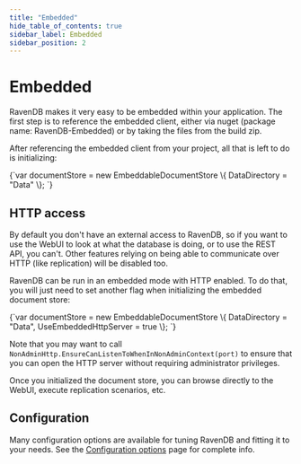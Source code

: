 ```yaml
---
title: "Embedded"
hide_table_of_contents: true
sidebar_label: Embedded
sidebar_position: 2
---
```



# Embedded

RavenDB makes it very easy to be embedded within your application. The first step is to reference the embedded client, either via nuget (package name: RavenDB-Embedded) or by taking the files from the build zip.

After referencing the embedded client from your project, all that is left to do is initializing:

<TabItem value="embedded1" label="embedded1">
<CodeBlock language="csharp">
{`var documentStore = new EmbeddableDocumentStore
\{
	DataDirectory = "Data"
\};
`}
</CodeBlock>
</TabItem>

## HTTP access

By default you don't have an external access to RavenDB, so if you want to use the WebUI to look at what the database is doing, or to use the REST API, you can't. Other features relying on being able to communicate over HTTP (like replication) will be disabled too.

RavenDB can be run in an embedded mode with HTTP enabled. To do that, you will just need to set another flag when initializing the embedded document store:

<TabItem value="embedded2" label="embedded2">
<CodeBlock language="csharp">
{`var documentStore = new EmbeddableDocumentStore
\{
	DataDirectory = "Data",
	UseEmbeddedHttpServer = true
\};
`}
</CodeBlock>
</TabItem>

Note that you may want to call `NonAdminHttp.EnsureCanListenToWhenInNonAdminContext(port)` to ensure that you can open the HTTP server without requiring administrator privileges.

Once you initialized the document store, you can browse directly to the WebUI, execute replication scenarios, etc.

## Configuration

Many configuration options are available for tuning RavenDB and fitting it to your needs. See the [Configuration options](https://ravendb.net/docs/server/administration/configuration?version=2.0) page for complete info.